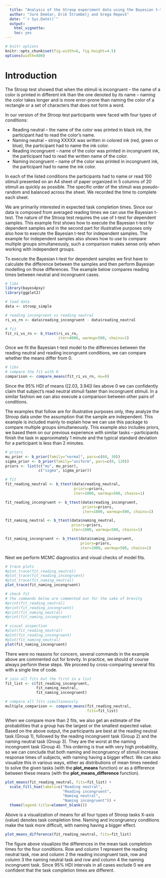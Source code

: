 ---
  title: "Analysis of the Stroop experiment data using the Bayesian t-test"
  author: "Jure Demšar, Erik Štrumbelj and Grega Repovš"
  date: "`r Sys.Date()`"
  output:
    html_vignette:
    toc: yes
---

<!--
  %\VignetteEngine{knitr::rmarkdown}
  %\VignetteEncoding{UTF-8}
  %\VignetteIndexEntry{b_ttest: Bayesian t-test}
-->

```{r, message=FALSE, warning=FALSE, echo=FALSE}
# knitr options
knitr::opts_chunk$set(fig.width=6, fig.height=4.5)
options(width=800)
```

# Introduction

The Stroop test showed that when the stimuli is incongruent -- the name of a color is printed in different ink than the one denoted by its name -- naming the color takes longer and is more error-prone than naming the color of a rectangle or a set of characters that does not form a word.

In our version of the Stroop test participants were faced with four types of conditions:

* Reading neutral -- the name of the color was printed in black ink, the participant had to read the color's name.
* Naming neutral -- string XXXXX was written in colored ink (red, green or blue), the participant had to name the ink color.
* Reading incongruent -- name of the color was printed in incongruent ink, the participant had to read the written name of the color.
* Naming incongruent -- name of the color was printed in incongruent ink, the participant had to name the ink color.

In each of the listed conditions the participants had to name or read 100 stimuli presented on an A4 sheet of paper organized in 5 columns of 20 stimuli as quickly as possible. The specific order of the stimuli was pseudo-random and balanced across the sheet. We recorded the time to complete each sheet. 

We are primarily interested in expected task completion times. Since our data is composed from averaged reading times we can use the Bayesian t-test. The nature of the Stroop test requires the use of t-test for dependent samples. This example first shows how to execute the Bayesian t-test for dependent samples and in the second part for illustrative purposes only also how to execute the Bayesian t-test for independent samples. The example for independent samples also shows how to use \pkg{bayes4psy} to compare multiple groups simultaneously, such a comparison makes sense only when working with independent groups.

To execute the Bayesian t-test for dependent samples we first have to calculate the difference between the samples and then perform Bayesian modelling on those differences. The example below compares reading times between neutral and incongruent cases.

```{r, message=FALSE, warning=FALSE, results = 'hide'}
# libs
library(bayes4psy)
library(ggplot2)

# load data
data <- stroop_simple

# reading incongruent vs reading neutral
ri_vs_rn <- data$reading_incongruent - data$reading_neutral

# fit
fit_ri_vs_rn <- b_ttest(ri_vs_rn,
                        iter=4000, warmup=500, chains=1)
```

Once we fit the Bayesian t-test model to the differences between the reading neutral and reading incongruent conditions, we can compare whether the means differ from 0.

```{r, message=FALSE, warning=FALSE}
# libs
# compare the fit with 0
comparison <- compare_means(fit_ri_vs_rn, mu=0)
```

Since the 95\% HDI of means ([2.03, 3.94]) lies above 0 we can confidently claim that subject's read neutral stimuli faster than incongruent stimuli. In a similar fashion we can also execute a comparison between other pairs of conditions.

The examples that follow are for illustrative purposes only, they analyze the Stroop data under the assumption that the sample are independent. This example is included mainly to explain how we can use this package to compare multiple groups simultaneously. This example also includes priors, we based them on our previous experience with similar tasks -- participants finish the task in approximately 1 minute and the typical standard deviation for a participant is less than 2 minutes.

```{r, message=FALSE, warning=FALSE, results = 'hide'}
# priors
mu_prior <- b_prior(family="normal", pars=c(60, 30))
sigma_prior <- b_prior(family="uniform", pars=c(0, 120))
priors <- list(c("mu", mu_prior),
               c("sigma", sigma_prior))

# fit
fit_reading_neutral <- b_ttest(data$reading_neutral,
                               priors=priors,
                               iter=1000, warmup=500, chains=1)

fit_reading_incongruent <- b_ttest(data$reading_incongruent,
                                   priors=priors,
                                   iter=1000, warmup=500, chains=1)

fit_naming_neutral <- b_ttest(data$naming_neutral,
                              priors=priors,
                              iter=1000, warmup=500, chains=1)

fit_naming_incongruent <- b_ttest(data$naming_incongruent,
                                  priors=priors,
                                  iter=1000, warmup=500, chains=1)
```

Next we perform MCMC diagnostics and visual checks of model fits.

```{r, message=FALSE, warning=FALSE}
# trace plots
#plot_trace(fit_reading_neutral)
#plot_trace(fit_reading_incongruent)
#plot_trace(fit_naming_neutral)
plot_trace(fit_naming_incongruent)

# check fit
# the commands below are commented out for the sake of brevity
#print(fit_reading_neutral)
#print(fit_reading_incongruent)
#print(fit_naming_neutral)
#print(fit_naming_incongruent)

# visual inspection
#plot(fit_reading_neutral)
#plot(fit_reading_incongruent)
#plot(fit_naming_neutral)
plot(fit_naming_incongruent)
```

There were no reasons for concern, several commands in the example above are commented out for brevity. In practice, we should of course always perform these steps. We proceed by cross-comparing several fits with a single line of code.

```{r, message=FALSE, warning=FALSE}
# join all fits but the first in a list
fit_list <- c(fit_reading_incongruent,
              fit_naming_neutral,
              fit_naming_incongruent)

# compare all fits simultaneously
multiple_comparison <- compare_means(fit_reading_neutral,
                                     fits=fit_list)
```

When we compare more than 2 fits, we also get an estimate of the probabilities that a group has the largest or the smallest expected value. Based on the above output, the participants are best at the reading neutral task (Group 1), followed by the reading incongruent task (Group 2) and the naming neutral task (Group 3). They are the worst at the naming incongruent task (Group 4). This ordering is true with very high probability, so we can conclude that both naming and incongruency of stimuli increase response times of subjects, with naming having a bigger effect. We can also visualize this in various ways, either as distributions of mean times needed to solve the given tasks (with the **plot_means** function) or as a difference between these means (with the **plot_means_difference** function).

```{r, message=FALSE, warning=FALSE}
plot_means(fit_reading_neutral, fits=fit_list) +
  scale_fill_hue(labels=c("Reading neutral",
                          "Reading incongruent",
                          "Naming neutral",
                          "Naming incongruent")) +
  theme(legend.title=element_blank())
```
Above is a visualization of means for all four types of Stroop tasks X-axis (value) denotes task completion time. Naming and incongruency conditions make the task more difficult, with naming having a bigger effect.

```{r, message=FALSE, warning=FALSE, fig.height=9, fig.width=8}
plot_means_difference(fit_reading_neutral, fits=fit_list) 
```

The figure above visualizes the differences in the mean task completion times for the four conditions. Row and column 1 represent the reading neutral task, row and column 2 the reading incongruent task, row and column 3 the naming neutral task and row and column 4 the naming incongruent task. Since 95% HDI intervals in all cases exclude 0 we are confident that the task completion times are different.
